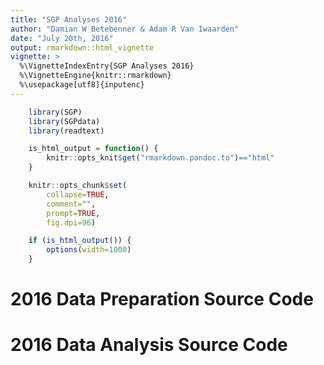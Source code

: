 ```yaml
---
title: "SGP Analyses 2016"
author: "Damian W Betebenner & Adam R Van Iwaarden"
date: "July 20th, 2016"
output: rmarkdown::html_vignette
vignette: >
  %\VignetteIndexEntry{SGP Analyses 2016}
  %\VignetteEngine{knitr::rmarkdown}
  %\usepackage[utf8]{inputenc}
---
```


```r
    library(SGP)
    library(SGPdata)
    library(readtext)

    is_html_output = function() {
        knitr::opts_knit$get("rmarkdown.pandoc.to")=="html"
    }

    knitr::opts_chunk$set(
        collapse=TRUE,
        comment="",
        prompt=TRUE,
        fig.dpi=96)

    if (is_html_output()) {
        options(width=1000)
    }
```

# 2016 Data Preparation Source Code

<script src="https://gist-it.appspot.com/github/centerforassessment/Demonstration/blob/master/Demonstration_Data_LONG_2015_2016.R"></script>


# 2016 Data Analysis Source Code

<script src="https://gist-it.appspot.com/github/centerforassessment/Demonstration/blob/master/Demonstration_SGP_2015_2016.R"></script>
